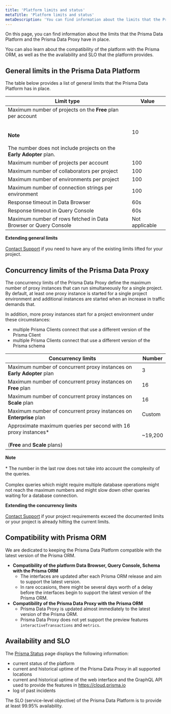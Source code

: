 ```yaml
---
title: 'Platform limits and status'
metaTitle: 'Platform limits and status'
metaDescription: 'You can find information about the limits that the Prisma Data Platform and the Prisma Data Proxy have in place. You can also learn about the compatibility of the platform with the Prisma ORM, as well as the the availability and SLO that the platform provides.'
---
```


<TopBlock>

On this page, you can find information about the limits that the Prisma Data Platform and the Prisma Data Proxy have in place.

You can also learn about the compatibility of the platform with the Prisma ORM, as well as the the availability and SLO that the platform provides.

</TopBlock>

## General limits in the Prisma Data Platform

The table below provides a list of general limits that the Prisma Data Platform has in place.

| Limit type                                                                                                                                                            | Value          |
| --------------------------------------------------------------------------------------------------------------------------------------------------------------------- | -------------- |
| Maximum number of projects on the **Free** plan per account<br /><br /><br />**Note**<br /><br /> The number does not include projects on the **Early Adopter** plan. | 10             |
| Maximum number of projects per account                                                                                                                                | 100            |
| Maximum number of collaborators per project                                                                                                                           | 100            |
| Maximum number of environments per project                                                                                                                            | 100            |
| Maximum number of connection strings per environment                                                                                                                  | 100            |
| Response timeout in Data Browser                                                                                                                                      | 60s            |
| Response timeout in Query Console                                                                                                                                     | 60s            |
| Maximum number of rows fetched in Data Browser or Query Console                                                                                                       | Not applicable |

<Admonition>

**Extending general limits**<br /><br />
[Contact Support](/data-platform/contact-support) if you need to have any of the existing limits lifted for your project.

</Admonition>

## Concurrency limits of the Prisma Data Proxy

The concurrency limits of the Prisma Data Proxy define the maximum number of proxy instances that can run simultaneously for a single project. By default, at least one proxy instance is started for a single project environment and additional instances are started when an increase in traffic demands that.

In addition, more proxy instances start for a project environment under these circumstances:

- multiple Prisma Clients connect that use a different version of the Prisma Client
- multiple Prisma Clients connect that use a different version of the Prisma schema

| Concurrency limits                                                                                         | Number  |
| ---------------------------------------------------------------------------------------------------------- | ------- |
| Maximum number of concurrent proxy instances on **Early Adopter** plan                                     | 3       |
| Maximum number of concurrent proxy instances on **Free** plan                                              | 16      |
| Maximum number of concurrent proxy instances on **Scale** plan                                             | 16      |
| Maximum number of concurrent proxy instances on **Enterprise** plan                                        | Custom  |
| Approximate maximum queries per second with 16 proxy instances\*<br /><br />(**Free** and **Scale** plans) | ~19,200 |

<Admonition>

**Note**<br /><br /> \* The number in the last row does not take into account the complexity of the queries.<br /><br />Complex queries which might require multiple database operations might not reach the maximum numbers and might slow down other queries waiting for a database connection.

</Admonition>

<Admonition>

**Extending the concurrency limits**<br /><br />
[Contact Support](/data-platform/contact-support) if your project requirements exceed the documented limits or your project is already hitting the current limits.

</Admonition>

## Compatibility with Prisma ORM

We are dedicated to keeping the Prisma Data Platform compatible with the latest version of the Prisma ORM.

- **Compatibility of the platform Data Browser, Query Console, Schema with the Prisma ORM**
  - The interfaces are updated after each Prisma ORM release and aim to support the latest version.
  - In rare occasions, there might be several days worth of a delay before the interfaces begin to support the latest version of the Prisma ORM.
- **Compatibility of the Prisma Data Proxy with the Prisma ORM**
  - Prisma Data Proxy is updated almost immediately to the latest version of the Prisma ORM.
  - Prisma Data Proxy does not yet support the preview features `interactiveTransactions` and `metrics`.

## Availability and SLO

The [Prisma Status](https://www.prisma-status.com/) page displays the following information:

- current status of the platform
- current and historical uptime of the Prisma Data Proxy in all supported locations
- current and historical uptime of the web interface and the GraphQL API used to provide the features in https://cloud.prisma.io
- log of past incidents

The SLO (service-level objective) of the Prisma Data Platform is to provide at least 99.95% availability.
